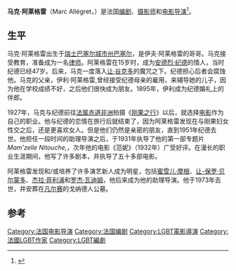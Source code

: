 {{Infobox person
| name        = 马克·阿莱格雷
| image      = Marc Allégret & André Gide - 1920.jpg
| caption = 马克·阿莱格雷与安德烈·纪德（1920年）
| birth_date   = {{birth date|1900|12|22|df=y}}
| birth_place  = [[瑞士|瑞士]][[巴塞尔城市州|巴塞尔城市州]][[巴塞尔|巴塞尔]]
| death_date   = {{death date and age|1973|11|3|1900|12|22|df=y}}
| death_place  = [[法国|法国]][[凡尔赛|凡尔赛]]
| othername   = 
| occupation  = [[编剧|编剧]]、[[电影导演|电影导演]]
| yearsactive = 1927–1970年
}}
'''马克·阿莱格雷'''（Marc Allégret，{{bd|1900年|12月22日|1973年|11月3日}}）是法国[[编剧|编剧]]、[[摄影师|摄影师]]和[[电影导演|电影导演]]<ref name=NYT>{{cite web|work=[[The_New_York_Times|The New York Times]]|url=https://www.nytimes.com/movies/person/580372/Marc-Allegret|title=Marc Allégret|accessdate=2020-07-18|archive-date=2016-03-06|archive-url=https://web.archive.org/web/20160306115932/http://www.nytimes.com/movies/person/580372/Marc-Allegret|dead-url=no}}</ref>。

==生平==
马克·阿莱格雷出生于[[瑞士|瑞士]][[巴塞尔城市州|巴塞尔城市州]][[巴塞尔|巴塞尔]]，是伊夫·阿莱格雷的哥哥。马克接受教育，准备成为一名[[律师|律师]]。阿莱格雷在15岁时，成为[[安德烈·纪德|安德烈·纪德]]的情人，当时纪德已经47岁。后来，马克一度落入[[让·谷克多|让·谷克多]]的魔咒之下。纪德担心后者会腐蚀他。马克的父亲，伊利·阿莱格雷,曾经接受纪德母亲的雇用，来辅导她的儿子，因为他在学校成绩不好，之后他们很快成为朋友。1895年，伊利成为纪德婚礼上的伴郎。

1927年，马克与纪德前往[[法属赤道非洲|法属赤道非洲]]拍摄《[[刚果之行_(电影)|刚果之行]]》以后，就选择[[电影|电影]]作为自己的职业。他与纪德的恋情在旅行后就结束了，因为阿莱格雷发现在与刚果妇女性交之后，还是更喜欢女人。但是他们仍然是亲密的朋友，直到1951年纪德去世。他担任一段时间的助理导演之后，于1931年执导了他的第一部专题片''Mam'zelle Nitouche,''，次年他的电影《范妮》（1932年）广受好评。在漫长的职业生涯期间，他写了许多剧本，并执导了五十多部电影。

阿莱格雷发现和/或培养了许多演艺新人成为明星，包括[[蜜雪儿·摩根|蜜雪儿·摩根]]、[[让-保罗·贝尔蒙多|让-保罗·贝尔蒙多]]、[[杰拉·菲利浦|杰拉·菲利浦]]和[[罗杰·瓦迪姆|罗杰·瓦迪姆]]，他后来成为他的助理导演。他于1973年去世，并安葬在[[凡尔赛|凡尔赛]]的戈纳德人公墓。

==参考==
{{reflist}}
[[Category:法国电影导演|Category:法国电影导演]]
[[Category:法国编剧|Category:法国编剧]]
[[Category:LGBT電影導演|Category:LGBT電影導演]]
[[Category:法國LGBT作家|Category:法國LGBT作家]]
[[Category:LGBT編劇|Category:LGBT編劇]]